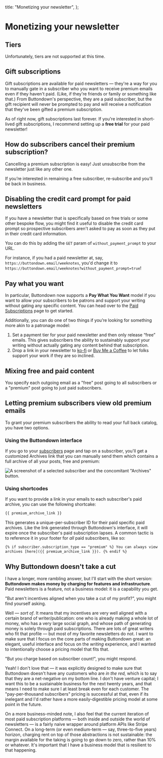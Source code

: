 
  title: "Monetizing your newsletter",
};

# Monetizing your newsletter

## Tiers

Unfortunately, tiers are not supported at this time.

## Gift subscriptions

Gift subscriptions are available for paid newsletters — they're a way for you to manually gate in a subscriber who you want to receive premium emails even if they haven't paid. (Like, if they're friends or family or something like that.) From Buttondown's perspective, they are a paid subscriber, but the gift recipient will never be prompted to pay and will receive a notification that they've been gifted a premium subscription.

As of right now, gift subscriptions last forever. If you're interested in short-lived gift subscriptions, I recommend setting up a **free trial** for your paid newsletter!

## How do subscribers cancel their premium subscription?

Cancelling a premium subscription is easy! Just unsubscribe from the newsletter just like any other one.

If you’re interested in remaining a free subscriber, re-subscribe and you’ll be back in business.

## Disabling the credit card prompt for paid newsletters

If you have a newsletter that is specifically based on free trials or some other bespoke flow, you might find it useful to disable the credit card prompt so prospective subscribers aren't asked to pay as soon as they put in their credit card information.

You can do this by adding the `GET` param of `without_payment_prompt` to your URL.

For instance, if you had a paid newsletter at, say, `https://buttondown.email/weeknotes`, you'd change it to `https://buttondown.email/weeknotes?without_payment_prompt=true`!

## Pay what you want

In particular, Buttondown now supports a **Pay What You Want** model if you want to allow your subscribers to be patrons and support your writing without gating any specific content. You can head over to the [Paid Subscriptions](http://buttondown.email/settings/paid-subscriptions) page to get started.

Additionally, you can do one of two things if you’re looking for something more akin to a patronage model:

1. Set a payment tier for your paid newsletter and then only release “free” emails. This gives subscribers the ability to sustainably support your writing without actually gating any content behind that subscription.
2. Drop a link in your newsletter to [ko-fi](<[https://ko-fi.com/](https://ko-fi.com/)>) or [Buy Me a Coffee](<[https://www.buymeacoffee.com/](https://www.buymeacoffee.com/)>) to let folks support your work if they are so inclined.

## Mixing free and paid content

You specify each outgoing email as a "free" post going to all subscribers or a "premium" post going to just paid subscribers.

## Letting premium subscribers view old premium emails

To grant your premium subscribers the ability to read your full back catalog, you have two options.

### Using the Buttondown interface

If you go to your [subscribers](https://buttondown.email/subscribers?order=-creation_date&filter=&page=1) page and tap on a subscriber, you'll get a customized Archives link that you can manually send them which contains a full archive of all your posts, free and premium:

![A screenshot of a selected subscriber and the concomitant "Archives" button.](/images/premium-archive-interface.png)

### Using shortcodes

If you want to provide a link in your emails to each subscriber's paid archive, you can use the following shortcake:

```html
{{ premium_archive_link }}
```

This generates a unique-per-subscriber ID for their paid specific paid archives. Like the link generated through Buttondown's interface, it will expire once the subscriber's paid subscription lapses. A common tactic is to reference it in your footer for _all_ paid subscribers, like so:

```html
{% if subscriber.subscription_type == "premium" %} You can always view your full
archives [here]({{ premium_archive_link }}). {% endif %}
```

## Why Buttondown doesn't take a cut

I have a longer, more rambling answer, but I'll start with the short version: **Buttondown makes money by charging for features and infrastructure**. Paid newsletters is a feature, not a business model: it is a capability you get.

"But aren't incentives aligned when you take a cut of my profit?", you might find yourself asking.

Well — _sort of_. It means that my incentives are very well aligned with a certain brand of writer/publication: one who is already making a whole lot of money, who has a very large social graph, and whose path of generating money is solely through paid subscriptions. There are lots of great writers who fit that profile — but most of my favorite newsletters do not. I want to make sure that I focus on the core parts of making Buttondown great: an elegant, useful interface and focus on the _writing_ experience, and I wanted to intentionally choose a pricing model that fits that.

"But you charge based on subscriber count!", you might respond.

Yeah! I don't love that — it was explicitly designed to make sure that Buttondown doesn't have any customers who are _in the red,_ which is to say that they are a net-negative on my bottom line. I don't have venture capital; I want this to be a sustainable business for the next twenty years, and that means I need to make sure I at least break even for each customer. The "pay-per-thousand subscribers" pricing is successful at that, even if its inelegant and I'd rather have a more easily-digestible pricing model at some point in the future.

On a more business-minded note, I also feel that the current iteration of most paid subscription platforms — both inside and outside the world of newsletters — is a fairly naive wrapper around platform APIs like Stripe Connect. On a long-term (or even medium-term — say, three-to-five years) horizon, charging rent on top of those abstractions is not sustainable: the margin available for the taking is going to go down to zero, rather than 10% or whatever. It's important that I have a business model that is resilient to that happening.
